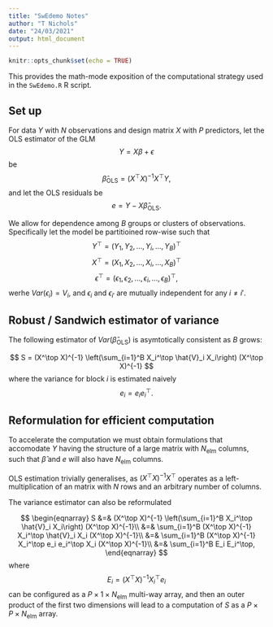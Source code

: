 ```yaml
---
title: "SwEdemo Notes"
author: "T Nichols"
date: "24/03/2021"
output: html_document
---
```


```r
knitr::opts_chunk$set(echo = TRUE)
```

This provides the math-mode exposition of the computational strategy used in the `SwEdemo.R` R script. 

## Set up

For data $Y$ with $N$ observations and design matrix $X$ with $P$ predictors, let the OLS estimator of the GLM
$$
Y=X\beta+\epsilon
$$
be 
$$
\hat\beta_{\mathrm{OLS}} = (X^\top X)^{-1}X^\top Y,
$$
and let the OLS residuals be
$$
e = Y-X\hat\beta_{\mathrm{OLS}}.
$$

We allow for dependence among $B$ groups or clusters of observations. Specifically let the model be partitioined row-wise such that
$$
Y^\top = (Y_1,Y_2,...,Y_i,...,Y_{B})^\top
$$
$$
X^\top = (X_1,X_2,...,X_i,...,X_{B})^\top
$$
$$
\epsilon^\top = (\epsilon_1,\epsilon_2,...,\epsilon_i,...,\epsilon_{B})^\top,
$$
werhe $Var(\epsilon_{i})=V_i$, and $\epsilon_{i}$ and $\epsilon_{i'}$ are mutually independent for any $i\neq i'$.

## Robust / Sandwich estimator of variance

The following estimator of $Var(\hat\beta_{\mathrm{OLS}})$ is asymtotically consistent as $B$ grows:

$$
S = (X^\top X)^{-1} \left(\sum_{i=1}^B X_i^\top \hat{V}_i X_i\right) (X^\top X)^{-1}
$$
where the variance for block $i$ is estimated naively
$$
e_i = e_i e_i^\top.
$$

## Reformulation for efficient computation
 
To accelerate the computation we must obtain formulations that accomodate $Y$ having the structure of a large matrix with $N_{\mathrm{elm}}$ columns, such that $\hat\beta$ and $e$ will also have  $N_{\mathrm{elm}}$ columns.

OLS estimation trivially generalises, as $(X^\top X)^{-1}X^\top$ operates as a left-multiplication of an matrix with $N$ rows and an arbitrary number of columns.

The variance estimator can also be reformulated

$$
\begin{eqnarray}
 S &=&  (X^\top X)^{-1} \left(\sum_{i=1}^B X_i^\top \hat{V}_i X_i\right) (X^\top X)^{-1}\\
   &=& \sum_{i=1}^B (X^\top X)^{-1}  X_i^\top \hat{V}_i X_i (X^\top X)^{-1}\\
   &=& \sum_{i=1}^B (X^\top X)^{-1}  X_i^\top e_i e_i^\top X_i (X^\top X)^{-1}\\
   &=& \sum_{i=1}^B E_i E_i^\top,
\end{eqnarray}
$$
where
$$
E_i = (X^\top X)^{-1}X_i^\top e_i
$$
can be configured as a $P\times 1\times N_{\mathrm{elm}}$ multi-way array, and then an outer product of the first two dimensions will lead to a computation of $S$ as a $P\times P \times  N_{\mathrm{elm}}$ array.



